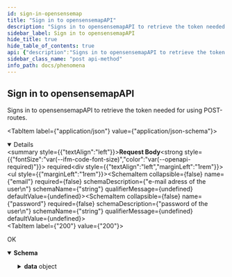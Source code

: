 ```yaml
---
id: sign-in-opensensemap
title: "Sign in to opensensemapAPI"
description: "Signs in to opensensemapAPI to retrieve the token needed for using POST-routes."
sidebar_label: Sign in to opensensemapAPI
hide_title: true
hide_table_of_contents: true
api: {"description":"Signs in to opensensemapAPI to retrieve the token needed for using POST-routes.","tags":["opensensemap"],"operationId":"sign-in-opensensemap","requestBody":{"required":true,"content":{"application/json":{"schema":{"type":"object","description":"sign in object, that contains e-mail and password\n","properties":{"email":{"type":"string","description":"e-mail adress of the user\n"},"password":{"type":"string","description":"password of the user\n"}}}}}},"responses":{"200":{"description":"OK","content":{"application/json":{"schema":{"type":"object","description":"sign in response object\n","properties":{"code":{"type":"integer","description":"the id of the created unit"},"message":{"type":"string","description":"the slug of the created unit"},"data":{"type":"object","properties":{"user":{"type":"object","properties":{"name":{"type":"string","description":"name of the user\n"},"email":{"type":"string","description":"e-mail adress of the user\n"},"role":{"type":"string","description":"role of the user\n"},"language":{"type":"string","description":"spoken language of the user, e.g. \"de_DE\" or \"en_EN\"\n"},"boxes":{"type":"array","description":"array that contains all ids of the boxes that the user registered on the opensensemap\n","items":{"type":"string","description":"id of a box the user registered, e.g. \"61361f3dcddbdb001c270946\" \n"}},"emailIsConfirmed":{"type":"boolean","description":"boolean that indicates if the users email adress is confirmed \n"}}}}},"token":{"type":"string","description":"the web token, that you need for the POST routes\n"},"refreshToken":{"type":"string","description":"refreshToken from your logIn\n"}}}}}}},"method":"post","path":"/users/sign-in","servers":[{"url":"https://api.opensensemap.org/","description":"Main (production) server"}],"jsonRequestBodyExample":{"email":"string","password":"string"},"info":{"title":"phenomena","version":"1.0.0"},"postman":{"name":"Sign in to opensensemapAPI","description":{"content":"Signs in to opensensemapAPI to retrieve the token needed for using POST-routes.","type":"text/plain"},"url":{"path":["users","sign-in"],"host":["{{baseUrl}}"],"query":[],"variable":[]},"header":[{"key":"Content-Type","value":"application/json"},{"key":"Accept","value":"application/json"}],"method":"POST","body":{"mode":"raw","raw":"\"\"","options":{"raw":{"language":"json"}}}}}
sidebar_class_name: "post api-method"
info_path: docs/phenomena
---
```



## Sign in to opensensemapAPI



Signs in to opensensemapAPI to retrieve the token needed for using POST-routes.

<MimeTabs><TabItem label={"application/json"} value={"application/json-schema"}><details style={{}} data-collapsed={false} open={true}><summary style={{"textAlign":"left"}}><strong>Request Body</strong><strong style={{"fontSize":"var(--ifm-code-font-size)","color":"var(--openapi-required)"}}> required</strong></summary><div style={{"textAlign":"left","marginLeft":"1rem"}}></div><ul style={{"marginLeft":"1rem"}}><SchemaItem collapsible={false} name={"email"} required={false} schemaDescription={"e-mail adress of the user\n"} schemaName={"string"} qualifierMessage={undefined} defaultValue={undefined}></SchemaItem><SchemaItem collapsible={false} name={"password"} required={false} schemaDescription={"password of the user\n"} schemaName={"string"} qualifierMessage={undefined} defaultValue={undefined}></SchemaItem></ul></details></TabItem></MimeTabs><div><ApiTabs><TabItem label={"200"} value={"200"}><div>

OK

</div><div><MimeTabs groupId={"mime-type"}><TabItem label={"application/json"} value={"application/json"}><SchemaTabs groupId={"schema-tabs"}><TabItem label={"Schema"} value={"Schema"}><details style={{}} data-collapsed={false} open={true}><summary style={{"textAlign":"left"}}><strong>Schema</strong></summary><div style={{"textAlign":"left","marginLeft":"1rem"}}></div><ul style={{"marginLeft":"1rem"}}><SchemaItem collapsible={false} name={"code"} required={false} schemaDescription={"the id of the created unit"} schemaName={"integer"} qualifierMessage={undefined} defaultValue={undefined}></SchemaItem><SchemaItem collapsible={false} name={"message"} required={false} schemaDescription={"the slug of the created unit"} schemaName={"string"} qualifierMessage={undefined} defaultValue={undefined}></SchemaItem><SchemaItem collapsible={true} className={"schemaItem"}><details style={{}}><summary style={{}}><strong>data</strong><span style={{"opacity":"0.6"}}> object</span></summary><div style={{"marginLeft":"1rem"}}><SchemaItem collapsible={true} className={"schemaItem"}><details style={{}}><summary style={{}}><strong>user</strong><span style={{"opacity":"0.6"}}> object</span></summary><div style={{"marginLeft":"1rem"}}><SchemaItem collapsible={false} name={"name"} required={false} schemaDescription={"name of the user\n"} schemaName={"string"} qualifierMessage={undefined} defaultValue={undefined}></SchemaItem><SchemaItem collapsible={false} name={"email"} required={false} schemaDescription={"e-mail adress of the user\n"} schemaName={"string"} qualifierMessage={undefined} defaultValue={undefined}></SchemaItem><SchemaItem collapsible={false} name={"role"} required={false} schemaDescription={"role of the user\n"} schemaName={"string"} qualifierMessage={undefined} defaultValue={undefined}></SchemaItem><SchemaItem collapsible={false} name={"language"} required={false} schemaDescription={"spoken language of the user, e.g. \"de_DE\" or \"en_EN\"\n"} schemaName={"string"} qualifierMessage={undefined} defaultValue={undefined}></SchemaItem><SchemaItem collapsible={false} name={"boxes"} required={false} schemaDescription={"array that contains all ids of the boxes that the user registered on the opensensemap\n"} schemaName={"string[]"} qualifierMessage={undefined} defaultValue={undefined}></SchemaItem><SchemaItem collapsible={false} name={"emailIsConfirmed"} required={false} schemaDescription={"boolean that indicates if the users email adress is confirmed \n"} schemaName={"boolean"} qualifierMessage={undefined} defaultValue={undefined}></SchemaItem></div></details></SchemaItem></div></details></SchemaItem><SchemaItem collapsible={false} name={"token"} required={false} schemaDescription={"the web token, that you need for the POST routes\n"} schemaName={"string"} qualifierMessage={undefined} defaultValue={undefined}></SchemaItem><SchemaItem collapsible={false} name={"refreshToken"} required={false} schemaDescription={"refreshToken from your logIn\n"} schemaName={"string"} qualifierMessage={undefined} defaultValue={undefined}></SchemaItem></ul></details></TabItem><TabItem label={"Example (from schema)"} value={"Example (from schema)"}><ResponseSamples responseExample={"{\n  \"code\": 0,\n  \"message\": \"string\",\n  \"data\": {\n    \"user\": {\n      \"name\": \"string\",\n      \"email\": \"string\",\n      \"role\": \"string\",\n      \"language\": \"string\",\n      \"boxes\": [\n        \"string\"\n      ],\n      \"emailIsConfirmed\": true\n    }\n  },\n  \"token\": \"string\",\n  \"refreshToken\": \"string\"\n}"} language={"json"}></ResponseSamples></TabItem></SchemaTabs></TabItem></MimeTabs></div></TabItem></ApiTabs></div>
      